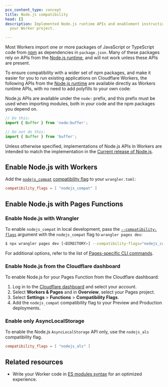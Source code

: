 ```yaml
---
pcx_content_type: concept
title: Node.js compatibility
head: []
description: Implemented Node.js runtime APIs and enablement instructions for
  your Worker project.

---
```



Most Workers import one or more packages of JavaScript or TypeScript code from [npm](https://www.npmjs.com/) as dependencies in `package.json`. Many of these packages rely on APIs from the [Node.js runtime](https://nodejs.org/en/about), and will not work unless these APIs are present.

To ensure compatibility with a wider set of npm packages, and make it easier for you to run existing applications on Cloudflare Workers, the following APIs from the [Node.js runtime](https://nodejs.org/en/about) are available directly as Workers runtime APIs, with no need to add polyfills to your own code:

<DirectoryListing />

Node.js APIs are available under the `node:` prefix, and this prefix must be used when importing modules, both in your code and the npm packages you depend on.

```js
// Do this:
import { Buffer } from 'node:buffer';

// Do not do this:
import { Buffer } from 'buffer';
```

Unless otherwise specified, implementations of Node.js APIs in Workers are intended to match the implementation in the [Current release of Node.js](https://github.com/nodejs/release#release-schedule).

## Enable Node.js with Workers

Add the [`nodejs_compat`](/workers/configuration/compatibility-dates/#nodejs-compatibility-flag) [compatibility flag](/workers/configuration/compatibility-dates/#nodejs-compatibility-flag) to your `wrangler.toml`:

```toml title="wrangler.toml"
compatibility_flags = [ "nodejs_compat" ]
```

## Enable Node.js with Pages Functions

### Enable Node.js with Wrangler

To enable `nodejs_compat` in local development, pass the [`--compatibility-flags`](/workers/wrangler/commands/#dev-1) argument with the `nodejs_compat` flag to `wrangler pages dev`:

```sh
$ npx wrangler pages dev [<DIRECTORY>] --compatibility-flags="nodejs_compat"
```

For additional options, refer to the list of [Pages-specific CLI commands](/workers/wrangler/commands/#dev-1).

### Enable Node.js from the Cloudflare dashboard

To enable Node.js for your Pages Function from the Cloudflare dashboard:

1. Log in to the [Cloudflare dashboard](https://dash.cloudflare.com) and select your account.
2. Select **Workers & Pages** and in **Overview**, select your Pages project.
3. Select **Settings** > **Functions** > **Compatibility Flags**.
4. Add the `nodejs_compat` compatibility flag to your Preview and Production deployments.

### Enable only AsyncLocalStorage

To enable the Node.js `AsyncLocalStorage` API only, use the `nodejs_als` compatibility flag.

```toml
compatibility_flags = [ "nodejs_als" ]
```

## Related resources

* Write your Worker code in [ES modules syntax](/workers/reference/migrate-to-module-workers/) for an optimized experience.

